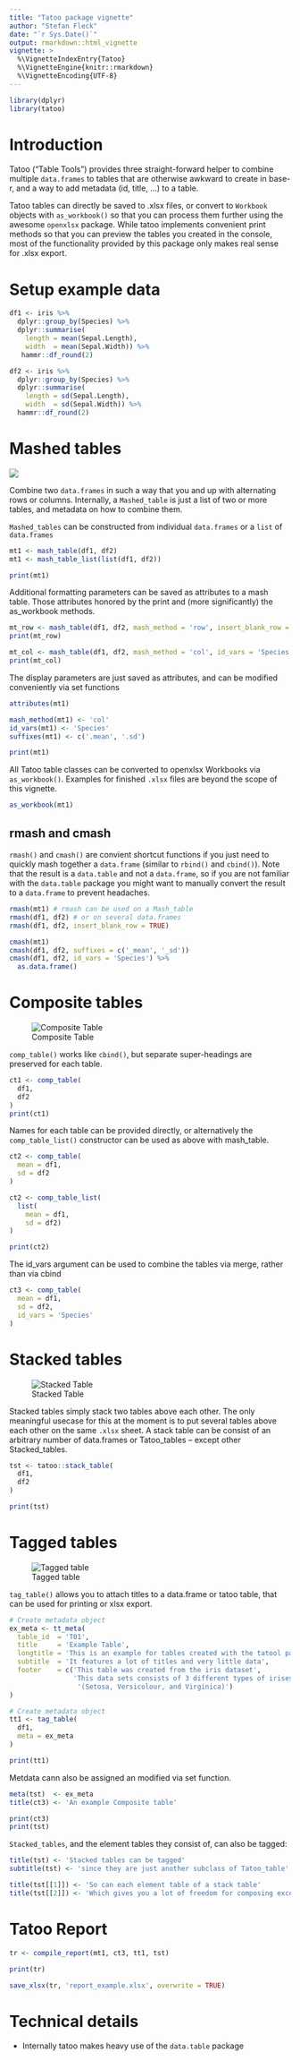 ```yaml
---
title: "Tatoo package vignette"
author: "Stefan Fleck"
date: "`r Sys.Date()`"
output: rmarkdown::html_vignette
vignette: >
  %\VignetteIndexEntry{Tatoo}
  %\VignetteEngine{knitr::rmarkdown}
  %\VignetteEncoding{UTF-8}
---
```


```r
library(dplyr)
library(tatoo)
```

# Introduction

Tatoo ("Table Tools") provides three straight-forward helper to combine multiple
`data.frames` to tables that are otherwise awkward to create in base-r, and a
way to add metadata (id, title, ...) to a table. 

Tatoo tables can directly be saved to .xlsx files, or convert to `Workbook` 
objects with `as_workbook()` so that you can process them further using the 
awesome `openxlsx` package. While tatoo implements convenient print methods so 
that you can preview the tables you created in the console, most of the
functionality provided by this package only makes real sense for .xlsx export.

# Setup example data
```r
df1 <- iris %>% 
  dplyr::group_by(Species) %>% 
  dplyr::summarise(
    length = mean(Sepal.Length),
    width  = mean(Sepal.Width)) %>% 
   hammr::df_round(2)

df2 <- iris %>% 
  dplyr::group_by(Species) %>% 
  dplyr::summarise(
    length = sd(Sepal.Length),
    width  = sd(Sepal.Width)) %>% 
  hammr::df_round(2)
```


# Mashed tables

![](mashed_table.png)

Combine two `data.frames` in such a way that you and up with alternating rows
or columns. Internally, a `Mashed_table` is just a list of two or more tables,
and metadata on how to combine them.

`Mashed_tables` can be constructed from individual `data.frames` or a `list` of 
`data.frames`

```r
mt1 <- mash_table(df1, df2)
mt1 <- mash_table_list(list(df1, df2))

print(mt1)

```

Additional formatting parameters can be saved as attributes to a mash table. 
Those attributes honored by the print and (more significantly) the as_workbook 
methods.

```r
mt_row <- mash_table(df1, df2, mash_method = 'row', insert_blank_row = TRUE)
print(mt_row)

mt_col <- mash_table(df1, df2, mash_method = 'col', id_vars = 'Species')
print(mt_col)
```

The display parameters are just saved as attributes, and can be modified
conveniently via set functions

```r
attributes(mt1)

mash_method(mt1) <- 'col'
id_vars(mt1) <- 'Species'
suffixes(mt1) <- c('.mean', '.sd')

print(mt1)
```

All Tatoo table classes can be converted to openxlsx Workbooks via 
`as_workbook()`. Examples for finished `.xlsx` files are beyond the scope
of this vignette.

```r
as_workbook(mt1)
```



## rmash and cmash

`rmash()` and `cmash()` are convient shortcut functions if you just need to quickly
mash together a `data.frame` (similar to `rbind()` and `cbind()`). Note that the
result is a `data.table` and not a `data.frame`, so if you are not familiar with
the `data.table` package you might want to manually convert the result to a
`data.frame` to prevent headaches.
```r
rmash(mt1) # rmash can be used on a Mash_table
rmash(df1, df2) # or on several data.frames
rmash(df1, df2, insert_blank_row = TRUE)

cmash(mt1)
cmash(df1, df2, suffixes = c('_mean', '_sd'))
cmash(df1, df2, id_vars = 'Species') %>% 
  as.data.frame()
```


# Composite tables

![Composite Table](composite_table.png)

`comp_table()` works like `cbind()`, but separate super-headings are preserved 
for each table. 

```r
ct1 <- comp_table(
  df1, 
  df2
)
print(ct1)
```

Names for each table can be provided directly, or alternatively the 
`comp_table_list()` constructor can be used as above with mash_table.

```r
ct2 <- comp_table(
  mean = df1, 
  sd = df2
)

ct2 <- comp_table_list(
  list(
    mean = df1,
    sd = df2)
)

print(ct2)
```

The id_vars argument can be used to combine the tables via merge, rather
than via cbind

```r
ct3 <- comp_table(
  mean = df1, 
  sd = df2,
  id_vars = 'Species'
)
```


# Stacked tables

![Stacked Table](stacked_table.png)

Stacked tables simply stack two tables above each other. The only meaningful
usecase for this at the moment is to put several tables above each other
on the same `.xlsx` sheet. A stack table can be consist of an arbitrary number
of data.frames or Tatoo_tables -- except other Stacked_tables.

```r
tst <- tatoo::stack_table(
  df1, 
  df2
)

print(tst)
```

# Tagged tables

![Tagged table](tagged_table.png)

`tag_table()` allows you to attach titles to a data.frame or tatoo table, that
can be used for printing or xlsx export. 

```r
# Create metadata object
ex_meta <- tt_meta(
  table_id  = 'T01',  
  title     = 'Example Table', 
  longtitle = 'This is an example for tables created with the tatool package', 
  subtitle  = 'It features a lot of titles and very little data', 
  footer    = c('This table was created from the iris dataset', 
                'This data sets consists of 3 different types of irises’',
                 '(Setosa, Versicolour, and Virginica)') 
)

# Create metadata object
tt1 <- tag_table(
  df1,
  meta = ex_meta
)

print(tt1)
```

Metdata cann also be assigned an modified via set function.

```r
meta(tst)  <- ex_meta
title(ct3) <- 'An example Composite table'

print(ct3)
print(tst)
```

`Stacked_tables`, and the element tables they consist of, can also be tagged:

```r
title(tst) <- 'Stacked tables can be tagged'
subtitle(tst) <- 'since they are just another subclass of Tatoo_table'

title(tst[[1]]) <- 'So can each element table of a stack table'
title(tst[[2]]) <- 'Which gives you a lot of freedom for composing excel sheets'


```


# Tatoo Report

```r

tr <- compile_report(mt1, ct3, tt1, tst)

print(tr)

save_xlsx(tr, 'report_example.xlsx', overwrite = TRUE)
```



# Technical details

* Internally tatoo makes heavy use of the `data.table` package
